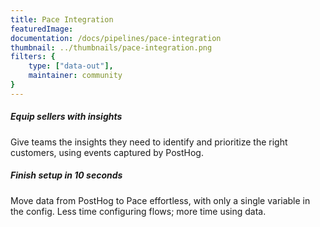 ```yaml
---
title: Pace Integration
featuredImage: 
documentation: /docs/pipelines/pace-integration
thumbnail: ../thumbnails/pace-integration.png
filters: {
    type: ["data-out"],
    maintainer: community
}
---
```


<Section
    divider={false}
    title="Forwards any event from PostHog to Pace's internal ingestion endpoint to create insights and metrics."
    size="full"
    cols={2}
>
    <div>
        <h5>Equip sellers with insights</h5>
        <p>Give teams the insights they need to identify and prioritize the right customers, using events captured by PostHog.</p>
    </div>
    <div>
        <h5>Finish setup in 10 seconds</h5>
        <p>Move data from PostHog to Pace effortless, with only a single variable in the config. Less time configuring flows; more time using data.</p>
    </div>
</Section>

<TutorialsSlider topic="pace-integration" />

<Documentation />
